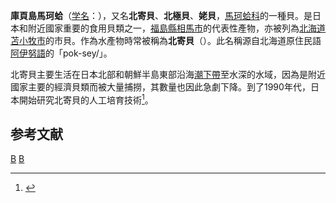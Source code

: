 {{Speciesbox
| taxon = Pseudocardium sachalinense
| image = Pseudocardium sachalinense.JPG
| binomial_authority = (von Schrenck, 1862)
}}
'''庫頁島馬珂蛤'''（[[学名|学名]]：{{lang|la|'''''Pseudocardium sachalinense'''''}}），又名'''北寄貝'''、'''北極貝'''、'''姥貝'''，[[馬珂蛤科|馬珂蛤科]]的一種貝。是日本和附近國家重要的食用貝類之一，[[福島縣|福島縣]][[相馬市|相馬市]]的代表性產物，亦被列為[[北海道|北海道]][[苫小牧市|苫小牧市]]的市貝。作為水產物時常被稱為'''北寄貝'''（{{lang|ja|ホッキガイ}}）。此名稱源自北海道原住民語[[阿伊努語|阿伊努語]]的「pok-sey/{{lang|ja|ポキセイ}}」。

北寄貝主要生活在日本北部和朝鮮半島東部沿海[[潮下帶|潮下帶]]至水深{{convert|12|m}}的水域，因為是附近國家主要的經濟貝類而被大量捕撈，其數量也因此急劇下降。到了1990年代，日本開始研究北寄貝的人工培育技術<ref>{{cite journal|author1=[[孔宁|孔宁]]|author2=[[李琪|李琪]]|author3=[[丛日浩|丛日浩]]|author4=[[王庆志|王庆志]]|url=http://www.marinejournal.cn/hykx/ch/reader/view_abstract.aspx?file_no=20111002|title=庫頁島厚蛤蜊的人工繁殖和胚胎發育|journal=[[海洋科学_(期刊)|海洋科学 (期刊)]]|year=2011|volume=10|pages=6-10|language=zh-hans|deadurl=yes|archiveurl=https://web.archive.org/web/20150121033114/http://www.marinejournal.cn/hykx/ch/reader/view_abstract.aspx?file_no=20111002|archivedate=2015-01-21|access-date=2014-05-15}}</ref>。

==参考文献==
{{reflist}}
{{Taxonbar|from=Q10902807}}

[[Category:拟心蛤属|B]]
[[Category:1862年描述的动物|B]]